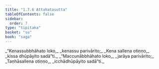 ```yaml
---
title: "1.7.6 Attahatasutta"
tableOfContents: false
sidebar:
  order: 7
type: "tipitaka"
basket: "su"
book: "saga"
---
```



<DynamicBreadcrumb />

<Division number="66" book="saga">

<Paragraph number="321" type="verses" book="saga">
_“Kenassubbhāhato loko,_  
_kenassu parivārito;_  
_Kena sallena otiṇṇo,_  
_kissa dhūpāyito sadā”ti._  

</Paragraph>

<Paragraph number="322" type="verses" book="saga">
_“Maccunābbhāhato loko,_  
_jarāya parivārito;_  
_Taṇhāsallena otiṇṇo,_  
_icchādhūpāyito sadā”ti._
</Paragraph>
</Division>